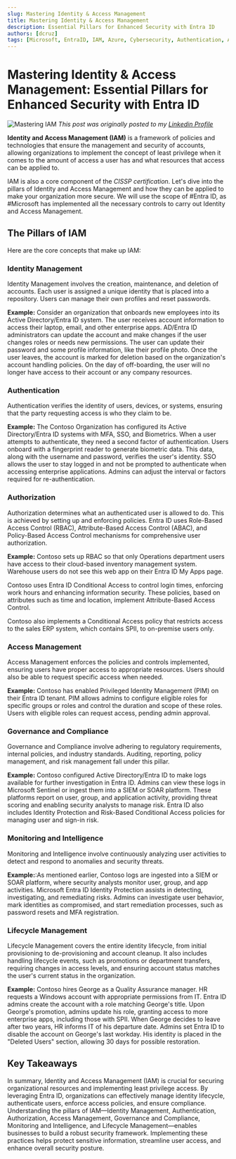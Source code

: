 ```yaml
---
slug: Mastering Identity & Access Management
title: Mastering Identity & Access Management
description: Essential Pillars for Enhanced Security with Entra ID
authors: [dcruz]
tags: [Microsoft, EntraID, IAM, Azure, Cybersecurity, Authentication, Authorization, Governance, Compliance, Monitoring, Lifecycle]
---
```


# Mastering Identity & Access Management: Essential Pillars for Enhanced Security with Entra ID

![Mastering IAM](mastering-iam.webp)
*This post was originally posted to my [Linkedin Profile](https://www.linkedin.com/pulse/mastering-identity-access-management-essential-pillars-dario-cruz-nhsue/?trackingId=FEN9MEiaSUenXkprR4giCQ%3D%3D)*

**Identity and Access Management (IAM)** is a framework of policies and technologies that ensure the management and security of accounts, allowing organizations to implement the concept of least privilege when it comes to the amount of access a user has and what resources that access can be applied to.

IAM is also a core component of the *CISSP certification*. Let's dive into the pillars of Identity and Access Management and how they can be applied to make your organization more secure. We will use the scope of #Entra ID, as #Microsoft has implemented all the necessary controls to carry out Identity and Access Management. 

## The Pillars of IAM

Here are the core concepts that make up IAM:

### Identity Management

Identity Management involves the creation, maintenance, and deletion of accounts. Each user is assigned a unique identity that is placed into a repository. Users can manage their own profiles and reset passwords.

**Example:** Consider an organization that onboards new employees into its Active Directory/Entra ID system. The user receives account information to access their laptop, email, and other enterprise apps. AD/Entra ID administrators can update the account and make changes if the user changes roles or needs new permissions. The user can update their password and some profile information, like their profile photo. Once the user leaves, the account is marked for deletion based on the organization's account handling policies. On the day of off-boarding, the user will no longer have access to their account or any company resources.

### Authentication

Authentication verifies the identity of users, devices, or systems, ensuring that the party requesting access is who they claim to be.

**Example:** The Contoso Organization has configured its Active Directory/Entra ID systems with MFA, SSO, and Biometrics. When a user attempts to authenticate, they need a second factor of authentication. Users onboard with a fingerprint reader to generate biometric data. This data, along with the username and password, verifies the user's identity. SSO allows the user to stay logged in and not be prompted to authenticate when accessing enterprise applications. Admins can adjust the interval or factors required for re-authentication.

### Authorization

Authorization determines what an authenticated user is allowed to do. This is achieved by setting up and enforcing policies. Entra ID uses Role-Based Access Control (RBAC), Attribute-Based Access Control (ABAC), and Policy-Based Access Control mechanisms for comprehensive user authorization.

**Example:** Contoso sets up RBAC so that only Operations department users have access to their cloud-based inventory management system. Warehouse users do not see this web app on their Entra ID My Apps page.

Contoso uses Entra ID Conditional Access to control login times, enforcing work hours and enhancing information security. These policies, based on attributes such as time and location, implement Attribute-Based Access Control.

Contoso also implements a Conditional Access policy that restricts access to the sales ERP system, which contains SPII, to on-premise users only.

### Access Management

Access Management enforces the policies and controls implemented, ensuring users have proper access to appropriate resources. Users should also be able to request specific access when needed.

**Example:** Contoso has enabled Privileged Identity Management (PIM) on their Entra ID tenant. PIM allows admins to configure eligible roles for specific groups or roles and control the duration and scope of these roles. Users with eligible roles can request access, pending admin approval.

### Governance and Compliance

Governance and Compliance involve adhering to regulatory requirements, internal policies, and industry standards. Auditing, reporting, policy management, and risk management fall under this pillar.

**Example:** Contoso configured Active Directory/Entra ID to make logs available for further investigation in Entra ID. Admins can view these logs in Microsoft Sentinel or ingest them into a SIEM or SOAR platform. These platforms report on user, group, and application activity, providing threat scoring and enabling security analysts to manage risk. Entra ID also includes Identity Protection and Risk-Based Conditional Access policies for managing user and sign-in risk.

### Monitoring and Intelligence

Monitoring and Intelligence involve continuously analyzing user activities to detect and respond to anomalies and security threats.

**Example:**:As mentioned earlier, Contoso logs are ingested into a SIEM or SOAR platform, where security analysts monitor user, group, and app activities. Microsoft Entra ID Identity Protection assists in detecting, investigating, and remediating risks. Admins can investigate user behavior, mark identities as compromised, and start remediation processes, such as password resets and MFA registration.

### Lifecycle Management

Lifecycle Management covers the entire identity lifecycle, from initial provisioning to de-provisioning and account cleanup. It also includes handling lifecycle events, such as promotions or department transfers, requiring changes in access levels, and ensuring account status matches the user's current status in the organization.

**Example:** Contoso hires George as a Quality Assurance manager. HR requests a Windows account with appropriate permissions from IT. Entra ID admins create the account with a role matching George's title. Upon George's promotion, admins update his role, granting access to more enterprise apps, including those with SPII. When George decides to leave after two years, HR informs IT of his departure date. Admins set Entra ID to disable the account on George's last workday. His identity is placed in the "Deleted Users" section, allowing 30 days for possible restoration.

## Key Takeaways

In summary, Identity and Access Management (IAM) is crucial for securing organizational resources and implementing least privilege access. By leveraging Entra ID, organizations can effectively manage identity lifecycle, authenticate users, enforce access policies, and ensure compliance. Understanding the pillars of IAM—Identity Management, Authentication, Authorization, Access Management, Governance and Compliance, Monitoring and Intelligence, and Lifecycle Management—enables businesses to build a robust security framework. Implementing these practices helps protect sensitive information, streamline user access, and enhance overall security posture. 